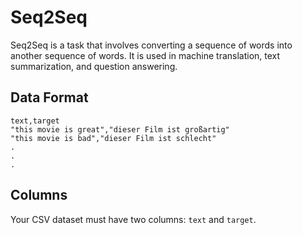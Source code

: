 # Seq2Seq

Seq2Seq is a task that involves converting a sequence of words into another sequence of words.
It is used in machine translation, text summarization, and question answering.

## Data Format

```csv
text,target
"this movie is great","dieser Film ist großartig"
"this movie is bad","dieser Film ist schlecht"
.
.
.
```

## Columns

Your CSV dataset must have two columns: `text` and `target`.
